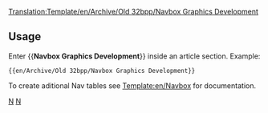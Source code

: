 <noinclude>[[Translation:Template/en/Archive/Old 32bpp/Navbox Graphics Development]]</noinclude><noinclude></noinclude>{{en/Navbox|navbar = off
|state = off

|name  = Graphics Development 
|title = [[en/Development/NewGRF/Main Page]]  ([http://www.tt-forums.net/viewforum.php?f=66 Forum])

|group1 = 8bpp OpenGFX
|list1  = {{en/Nowrap begin}} [[en/Archive/Community/Graphics Replacement FAQ|FAQ]]  <!--
                 -->{{en/·w}} [[en/Archive/Community/Advanced Graphics Replacement Features|Features]]  <!--
                 -->{{en/·w}} [https://dev.openttdcoop.org/projects/opengfx Development and Download] {{en/Nowrap end}}

|group2 = 8bpp NewGRF
|list2  = {{en/Nowrap begin}} [[en/Archive/Community/NewGRF FAQ|FAQ]]  <!--
                 -->{{en/·w}} [[en/Manual/NewGRF|NewGRF Documentation]]  <!-- 
                 -->{{en/·w}} [[en/Community/NewGRF/Main Page|NewGRF List]]  <!--
                 -->{{en/·w}} [http://grfcrawler.tt-forums.net/ NewGRF Crawler] {{en/Nowrap end}}

|group3 = 32bpp
|list3  =
  {{en/Navbox subgroup|group1 = [[en/Archive/Old 32bpp/32bit Graphics Development]]
    |list1  = {{en/Nowrap begin}} [[en/Archive/Old 32bpp/32bit Graphics Development Documentation|Documentation]] <!-- 
                     -->{{en/·w}} [[en/Archive/Old 32bpp/32bit Graphics Development File Repository|File Repository]] <!-- 
                     -->{{en/·w}} [[en/Archive/Old 32bpp/32bpp graphics development tracker (extra zoom)|Tracker]] <!-- 
                     -->{{en/·w}} [[en/Archive/Old 32bpp/Props (New Graphics)|Props Page]] <!-- 
                     -->{{en/·w}} [http://www.tt-forums.net/viewforum.php?f=36 Forum] <!-- 
                     -->{{en/·w}} [[:Category:en/Archive/Old 32bpp/32bpp Graphics Developer resources|Development Resources]] {{en/Nowrap end}}

    |group2 = User Resources
    |list2  = {{en/Nowrap begin}} [[en/Community/NewGRF/Playing with 32 bpp graphics|Extra Zoom Project]] <!--
                     -->{{en/·w}} [[en/Archive/Old 32bpp/32bpp Extra Zoom Levels Files|Extra Zoom Files]] <!-- 
                     -->{{en/·w}} [http://www.tt-forums.net/viewtopic.php?f=36&t=46682 Graphics Pack] {{en/Nowrap end}}
  }}
}}
<noinclude>
==Usage==
Enter <nowiki>{{</nowiki>'''Navbox Graphics Development'''<nowiki>}}</nowiki> inside an article section. Example:
<pre>{{en/Archive/Old 32bpp/Navbox Graphics Development}}</pre>

To create aditional Nav tables see [[Template:en/Navbox]] for documentation.
[[Category:en/Templates|N]][[Category:en/Navigation|N]]
</noinclude>